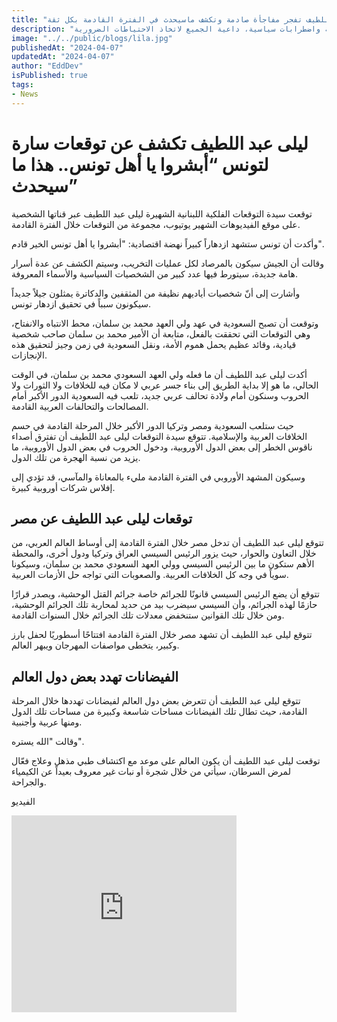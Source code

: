 ```yaml
---
title: "العالم الله أني احبكم لكن ليس بيدي”.. ليلى عبد اللطيف تفجر مفاجأة صادمة وتكشف ماسيحدث في الفترة القادمة بكل ثقة!"
description: "تكشف ليلى عبد اللطيف توقعات صادمة حول مستقبل العالم، محذرة من كوارث طبيعية واضطرابات سياسية، داعية الجميع لاتخاذ الاحتياطات الضرورية."
image: "../../public/blogs/lila.jpg"
publishedAt: "2024-04-07"
updatedAt: "2024-04-07"
author: "EddDev"
isPublished: true
tags:
- News
---
```


# ليلى عبد اللطيف تكشف عن توقعات سارة لتونس “أبشروا يا أهل تونس.. هذا ما سيحدث”

توقعت سيدة التوقعات الفلكية اللبنانية الشهيرة ليلى عبد اللطيف عبر قناتها الشخصية على موقع الفيديوهات الشهير يوتيوب، مجموعة من التوقعات خلال الفترة القادمة.

وأكدت أن تونس ستشهد ازدهاراً كبيراً نهضة اقتصادية: "أبشروا يا أهل تونس الخير قادم".

وقالت أن الجيش سيكون بالمرصاد لكل عمليات التخريب، وسيتم الكشف عن عدة أسرار هامة جديدة، سيتورط فيها عدد كبير من الشخصيات السياسية والأسماء المعروفة.

وأشارت إلى أنّ شخصيات أياديهم نظيفة من المثقفين والدكاترة يمثلون جيلاً جديداً سيكونون سبباً في تحقيق ازدهار تونس.

وتوقعت أن تصبح السعودية في عهد ولي العهد محمد بن سلمان، محط الانتباه والانفتاح، وهي التوقعات التي تحققت بالفعل، متابعة أن الأمير محمد بن سلمان صاحب شخصية قيادية، وقائد عظيم يحمل هموم الأمة، ونقل السعودية في زمن وجيز لتحقيق هذه الإنجازات.

أكدت ليلى عبد اللطيف أن ما فعله ولي العهد السعودي محمد بن سلمان، في الوقت الحالي، ما هو إلا بداية الطريق إلى بناء جسر عربي لا مكان فيه للخلافات ولا الثورات ولا الحروب وسنكون أمام ولادة تحالف عربي جديد، تلعب فيه السعودية الدور الأكبر أمام المصالحات والتحالفات العربية القادمة.

حيث ستلعب السعودية ومصر وتركيا الدور الأكبر خلال المرحلة القادمة في حسم الخلافات العربية والإسلامية. تتوقع سيدة التوقعات ليلى عبد اللطيف أن تفترق أصداء ناقوس الخطر إلى بعض الدول الأوروبية، ودخول الحروب في بعض الدول الأوروبية، ما يزيد من نسبة الهجرة من تلك الدول.

وسيكون المشهد الأوروبي في الفترة القادمة مليء بالمعاناة والمآسي، قد تؤدي إلى إفلاس شركات أوروبية كبيرة.

## توقعات ليلى عبد اللطيف عن مصر

تتوقع ليلى عبد اللطيف أن تدخل مصر خلال الفترة القادمة إلى أوساط العالم العربي، من خلال التعاون والحوار، حيث يزور الرئيس السيسي العراق وتركيا ودول أخرى، والمحطة الأهم ستكون ما بين الرئيس السيسي وولي العهد السعودي محمد بن سلمان، وسيكونا سوياً في وجه كل الخلافات العربية. والصعوبات التي تواجه حل الأزمات العربية.

تتوقع أن يضع الرئيس السيسي قانونًا للجرائم خاصة جرائم القتل الوحشية، ويصدر قرارًا حازمًا لهذه الجرائم، وأن السيسي سيضرب بيد من حديد لمحاربة تلك الجرائم الوحشية، ومن خلال تلك القوانين ستنخفض معدلات تلك الجرائم خلال السنوات القادمة.

تتوقع ليلى عبد اللطيف أن تشهد مصر خلال الفترة القادمة افتتاحًا أسطوريًا لحفل بارز وكبير، يتخطى مواصفات المهرجان ويبهر العالم.

## الفيضانات تهدد بعض دول العالم

تتوقع ليلى عبد اللطيف أن تتعرض بعض دول العالم لفيضانات تهددها خلال المرحلة القادمة، حيث تطال تلك الفيضانات مساحات شاسعة وكبيرة من مساحات تلك الدول ومنها عربية وأجنبية.

وقالت "الله يستره".

توقعت ليلى عبد اللطيف أن يكون العالم على موعد مع اكتشاف طبي مذهل وعلاج فعّال لمرض السرطان، سيأتي من خلال شجرة أو نبات غير معروف بعيداً عن الكيمياء والجراحة.

الفيديو

<iframe width="360" height="315" src="https://www.youtube.com/5jscwzAkesI" frameborder="0" allowfullscreen></iframe>


